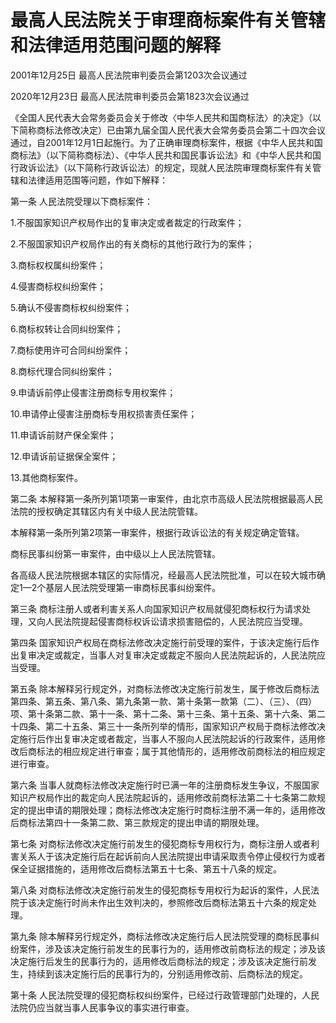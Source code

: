 # 最高人民法院关于审理商标案件有关管辖和法律适用范围问题的解释

2001年12月25日 最高人民法院审判委员会第1203次会议通过

2020年12月23日 最高人民法院审判委员会第1823次会议通过

  

《全国人民代表大会常务委员会关于修改〈中华人民共和国商标法〉的决定》（以下简称商标法修改决定）已由第九届全国人民代表大会常务委员会第二十四次会议通过，自2001年12月1日起施行。为了正确审理商标案件，根据《中华人民共和国商标法》（以下简称商标法）、《中华人民共和国民事诉讼法》和《中华人民共和国行政诉讼法》（以下简称行政诉讼法）的规定，现就人民法院审理商标案件有关管辖和法律适用范围等问题，作如下解释：

第一条 人民法院受理以下商标案件：

1.不服国家知识产权局作出的复审决定或者裁定的行政案件；

2.不服国家知识产权局作出的有关商标的其他行政行为的案件；

3.商标权权属纠纷案件；

4.侵害商标权纠纷案件；

5.确认不侵害商标权纠纷案件；

6.商标权转让合同纠纷案件；

7.商标使用许可合同纠纷案件；

8.商标代理合同纠纷案件；

9.申请诉前停止侵害注册商标专用权案件；

10.申请停止侵害注册商标专用权损害责任案件；

11.申请诉前财产保全案件；

12.申请诉前证据保全案件；

13.其他商标案件。

第二条 本解释第一条所列第1项第一审案件，由北京市高级人民法院根据最高人民法院的授权确定其辖区内有关中级人民法院管辖。

本解释第一条所列第2项第一审案件，根据行政诉讼法的有关规定确定管辖。

商标民事纠纷第一审案件，由中级以上人民法院管辖。

各高级人民法院根据本辖区的实际情况，经最高人民法院批准，可以在较大城市确定1—2个基层人民法院受理第一审商标民事纠纷案件。

第三条 商标注册人或者利害关系人向国家知识产权局就侵犯商标权行为请求处理，又向人民法院提起侵害商标权诉讼请求损害赔偿的，人民法院应当受理。

第四条 国家知识产权局在商标法修改决定施行前受理的案件，于该决定施行后作出复审决定或裁定，当事人对复审决定或裁定不服向人民法院起诉的，人民法院应当受理。

第五条 除本解释另行规定外，对商标法修改决定施行前发生，属于修改后商标法第四条、第五条、第八条、第九条第一款、第十条第一款第（二）、（三）、（四）项、第十条第二款、第十一条、第十二条、第十三条、第十五条、第十六条、第二十四条、第二十五条、第三十一条所列举的情形，国家知识产权局于商标法修改决定施行后作出复审决定或者裁定，当事人不服向人民法院起诉的行政案件，适用修改后商标法的相应规定进行审查；属于其他情形的，适用修改前商标法的相应规定进行审查。

第六条 当事人就商标法修改决定施行时已满一年的注册商标发生争议，不服国家知识产权局作出的裁定向人民法院起诉的，适用修改前商标法第二十七条第二款规定的提出申请的期限处理；商标法修改决定施行时商标注册不满一年的，适用修改后商标法第四十一条第二款、第三款规定的提出申请的期限处理。

第七条 对商标法修改决定施行前发生的侵犯商标专用权行为，商标注册人或者利害关系人于该决定施行后在起诉前向人民法院提出申请采取责令停止侵权行为或者保全证据措施的，适用修改后商标法第五十七条、第五十八条的规定。

第八条 对商标法修改决定施行前发生的侵犯商标专用权行为起诉的案件，人民法院于该决定施行时尚未作出生效判决的，参照修改后商标法第五十六条的规定处理。

第九条 除本解释另行规定外，商标法修改决定施行后人民法院受理的商标民事纠纷案件，涉及该决定施行前发生的民事行为的，适用修改前商标法的规定；涉及该决定施行后发生的民事行为的，适用修改后商标法的规定；涉及该决定施行前发生，持续到该决定施行后的民事行为的，分别适用修改前、后商标法的规定。

第十条 人民法院受理的侵犯商标权纠纷案件，已经过行政管理部门处理的，人民法院仍应当就当事人民事争议的事实进行审查。